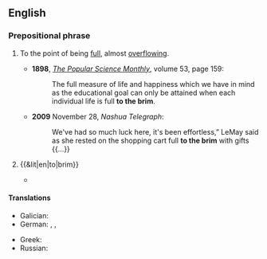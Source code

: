 ==English==

===Prepositional phrase===
{{en-PP}}

# {{lb|en|figurative}} To the point of being [[full]], almost [[overflowing]].
#: {{syn|en|Thesaurus:to the full}}
#: {{ux|en|The van was stuffed '''to the brim''' with camping equipment.}}
#: {{ux|en|With an own goal, two penalties, two red cards and plenty more this match was full '''to the brim''' with controversy.}}
#* '''1898''', ''[https://books.google.com/books?id=8s_UAAAAMAAJ&q=%22life+is+full+to+the+brim%22&dq=%22life+is+full+to+the+brim%22 The Popular Science Monthly]'', volume 53, page 159:
#*: The full measure of life and happiness which we have in mind as the educational goal can only be attained when each individual life is full '''to the brim'''.
#* '''2009''' November 28, ''Nashua Telegraph'':
#*: We've had so much luck here, it's been effortless,” LeMay said as she rested on the shopping cart full '''to the brim''' with gifts {{...}}
# {{&lit|en|to|brim}}
#: {{ux|en|Fill the glass '''to the brim'''.}}
#* {{quote-journal|en|year=1959|month=March|author=R. C. Riley|title=Home with the milk|journal=Trains Illustrated|page=155|text=Like the tank wagons, the churns are dairy property, but farmers often have other ideas, and find their own uses for them&mdash;it has not been unknown for dairy inspectors to find missing churns tucked away in an unsuspected corner of a farmhouse, filled '''to the brim''' with banknotes!}}

====Translations====
{{trans-top|full}}
* Galician: {{t|gl|a cugulo}}
* German: {{t+|de|randvoll}} {{qualifier|adjective}}, {{t|de|[[bis]] [[zum]] [[Rand]]([[Rande|e]])}}, {{t|de|[[bis]] [[zum]] [[Spund]]([[Spund|e]])}} {{qualifier|old-fashioned}}
{{trans-mid}}
* Greek: {{t|el|μέχρι τα μπούνια}}
* Russian: {{t|ru|до краёв}}
{{trans-bottom}}